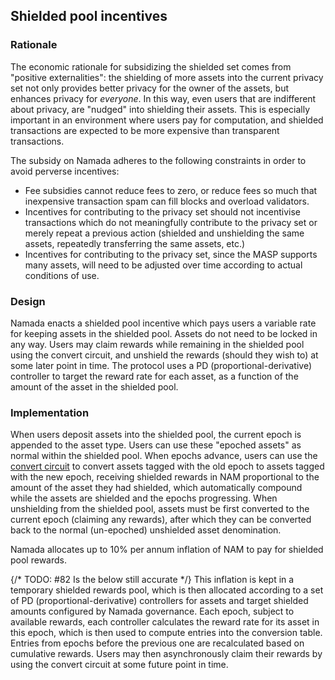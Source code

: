 ## Shielded pool incentives

### Rationale

The economic rationale for subsidizing the shielded set comes from "positive externalities": the shielding of more assets into the current privacy set not only provides better privacy for the owner of the assets, but enhances privacy for *everyone*. In this way, even users that are indifferent about privacy, are "nudged" into shielding their assets. This is especially important in an environment where users pay for computation, and shielded transactions are expected to be more expensive than transparent transactions.

The subsidy on Namada adheres to the following constraints in order to avoid perverse incentives:
- Fee subsidies cannot reduce fees to zero, or reduce fees so much that inexpensive transaction spam can fill blocks and overload validators.
- Incentives for contributing to the privacy set should not incentivise transactions which do not meaningfully contribute to the privacy set or merely repeat a previous action (shielded and unshielding the same assets, repeatedly transferring the same assets, etc.)
- Incentives for contributing to the privacy set, since the MASP supports many assets, will need to be adjusted over time according to actual conditions of use.

### Design

Namada enacts a shielded pool incentive which pays users a variable rate for keeping assets in the shielded pool. Assets do not need to be locked in any way. Users may claim rewards while remaining in the shielded pool using the convert circuit, and unshield the rewards (should they wish to) at some later point in time. The protocol uses a PD (proportional-derivative) controller to target the reward rate for each asset, as a function of the amount of the asset in the shielded pool.

### Implementation

When users deposit assets into the shielded pool, the current epoch is appended to the asset type. Users can use these "epoched assets" as normal within the shielded pool. When epochs advance, users can use the [convert circuit](../masp/convert-circuit.md) to convert assets tagged with the old epoch to assets tagged with the new epoch, receiving shielded rewards in NAM proportional to the amount of the asset they had shielded, which automatically compound while the assets are shielded and the epochs progressing. When unshielding from the shielded pool, assets must be first converted to the current epoch (claiming any rewards), after which they can be converted back to the normal (un-epoched) unshielded asset denomination.

Namada allocates up to 10% per annum inflation of NAM to pay for shielded pool rewards.

{/* TODO: #82 Is the below still accurate */}
 This inflation is kept in a temporary shielded rewards pool, which is then allocated according to a set of PD (proportional-derivative) controllers for assets and target shielded amounts configured by Namada governance. Each epoch, subject to available rewards, each controller calculates the reward rate for its asset in this epoch, which is then used to compute entries into the conversion table. Entries from epochs before the previous one are recalculated based on cumulative rewards. Users may then asynchronously claim their rewards by using the convert circuit at some future point in time.
